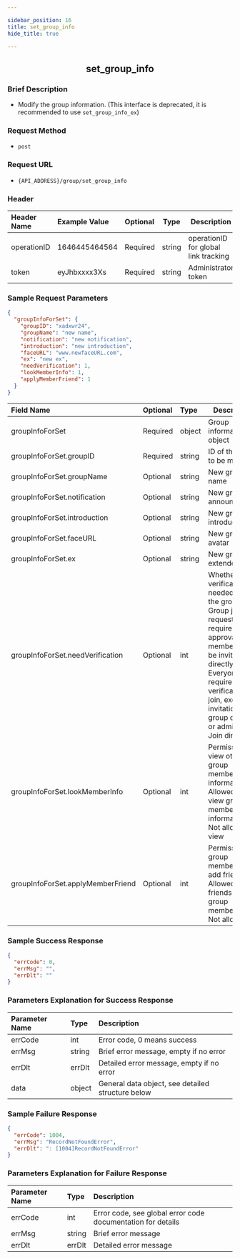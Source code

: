 ```yaml
---

sidebar_position: 16
title: set_group_info
hide_title: true

---
```


<center>

## set_group_info

</center>

### Brief Description
- Modify the group information.  (This interface is deprecated, it is recommended to use `set_group_info_ex`)
### Request Method
- `post` 
### Request URL
- `{API_ADDRESS}/group/set_group_info` 


### Header
|Header Name|Example Value|Optional|Type|Description|
|:----    |:-------    |:--- |---|------      |
|operationID|1646445464564|Required|string|operationID for global link tracking|
|token|eyJhbxxxx3Xs|Required|string|Administrator token|


### Sample Request Parameters


```json
{
  "groupInfoForSet": {
    "groupID": "xadxwr24",
    "groupName": "new name",
    "notification": "new notification",
    "introduction": "new introduction",
    "faceURL": "www.newfaceURL.com",
    "ex": "new ex",
    "needVerification": 1,
    "lookMemberInfo": 1,
    "applyMemberFriend": 1
  }
}
```
|Field Name|Optional|Type|Description|
|:----    |:-------    |:--- |---|
|groupInfoForSet|Required|object|Group information object|
|groupInfoForSet.groupID|Required|string|ID of the group to be modified|
|groupInfoForSet.groupName|Optional|string|New group name|
|groupInfoForSet.notification|Optional|string|New group announcement|
|groupInfoForSet.introduction|Optional|string|New group introduction|
|groupInfoForSet.faceURL|Optional|string|New group avatar|
|groupInfoForSet.ex|Optional|string|New group extended field|
|groupInfoForSet.needVerification|Optional|int|Whether verification is needed to join the group; 0: Group join requests require approval, members can be invited directly; 1: Everyone requires verification to join, except for invitations by group owner or admin; 2: Join directly|
|groupInfoForSet.lookMemberInfo|Optional|int|Permission to view other group members' information; 0: Allowed to view group members' information, 1: Not allowed to view|
|groupInfoForSet.applyMemberFriend|Optional|int|Permission for group members to add friends; 0: Allowed to add friends from group members, 1: Not allowed|
### Sample Success Response


```json
{
  "errCode": 0,
  "errMsg": "",
  "errDlt": ""
}
```
### Parameters Explanation for Success Response


|Parameter Name|Type|Description|
|:----    |:-------    |:--- |
|errCode|int|Error code, 0 means success|
|errMsg|string|Brief error message, empty if no error|
|errDlt|errDlt|Detailed error message, empty if no error|
|data|object|General data object, see detailed structure below|
### Sample Failure Response


```json
{
  "errCode": 1004,
  "errMsg": "RecordNotFoundError",
  "errDlt": ": [1004]RecordNotFoundError"
}
```
### Parameters Explanation for Failure Response


|Parameter Name|Type|Description|
|:----    |:-------    |:--- |
|errCode|int|Error code, see global error code documentation for details|
|errMsg|string|Brief error message|
|errDlt|errDlt|Detailed error message|


